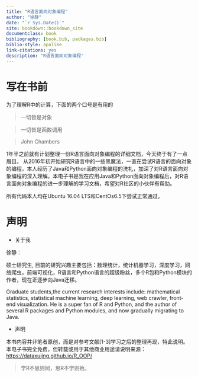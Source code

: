 ```yaml
--- 
title: "R语言面向对象编程"
author: "徐静"
date: "`r Sys.Date()`"
site: bookdown::bookdown_site
documentclass: book
bibliography: [book.bib, packages.bib]
biblio-style: apalike
link-citations: yes
description: "R语言面向对象编程"
---
```


# 写在书前{-}

为了理解R中的计算，下面的两个口号是有用的

> 一切皆是对象

> 一切皆是函数调用

> John Chambers

1年半之前就有计划整理一份R语言面向对象编程的详细文档，今天终于有了一点眉目。
从2016年初开始研究R语言中的一些黑魔法，一直在尝试R语言的面向对象的编程，本人经历了Java和Python面向对象编程的洗礼，加深了对R语言面向对象编程的深入理解。本电子书是我在应用Java和Python面向对象编程后，对R语言面向对象编程的进一步理解的学习文档，希望对R社区的小伙伴有帮助。

所有代码本人均在Ubuntu 16.04 LTS和CentOs6.5下尝试正常通过。

# 声明{-}

+ 关于我

徐静：

硕士研究生, 目前的研究兴趣主要包括：数理统计，统计机器学习，深度学习，网络爬虫，前端可视化，R语言和Python语言的超级粉丝，多个R包和Python模块的作者，现在正逐步向Java迁移。

Graduate students,the current research interests include: mathematical statistics, statistical machine learning, deep learning, web crawler, front-end visualization. He is a super fan of R and Python, and the author of several R packages and Python modules, and now gradually migrating to Java.


+ 声明

本书内容并非笔者原创，而是对参考文献[1-3]学习之后的整理再现，特此说明。本电子书完全免费，但转载或用于其他商业用途请说明来源：<https://dataxujing.github.io/R_OOP/>


> 学R不思则罔，思R不学则殆。

